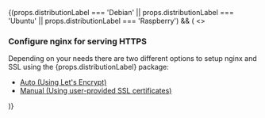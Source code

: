 
<div>
  {(props.distributionLabel === 'Debian' ||
    props.distributionLabel === 'Ubuntu' ||
    props.distributionLabel === 'Raspberry') && (
    <>
      <ConfigureDebianPackage
        distributionLabel={'Debian'}
        databaseEngine={'mariadb'}
      />
      <h3>Configure nginx for serving HTTPS</h3>
      Depending on your needs there are two different options to setup nginx and
      SSL using the {props.distributionLabel} package:
      <ul>
          <li>
              <a href={`/docs/hosting/configure/HTTPS/${props.productName}/debian-auto`}> Auto (Using Let's Encrypt) </a>
          </li>
          <li>
              <a href={`/docs/hosting/configure/HTTPS/${props.productName}/debian-manual`}> Manual (Using user-provided SSL certificates) </a>
          </li>
      </ul>
    </>
  )}
</div>
